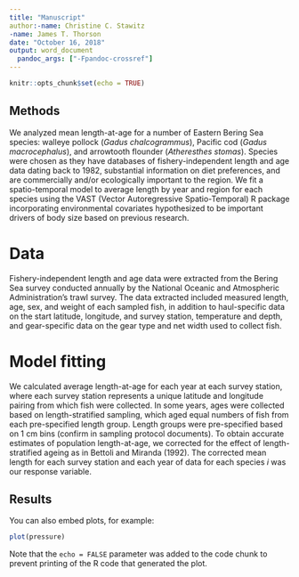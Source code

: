 ```yaml
---
title: "Manuscript"
author:-name: Christine C. Stawitz
-name: James T. Thorson
date: "October 16, 2018"
output: word_document
  pandoc_args: ["-Fpandoc-crossref"]
---
```


```r
knitr::opts_chunk$set(echo = TRUE)
```

## Methods

We analyzed mean length-at-age for a number of Eastern Bering Sea species: walleye pollock (*Gadus chalcogrammus*), Pacific cod (*Gadus macrocephalus*), and arrowtooth flounder (*Atheresthes stomas*). Species were chosen as they have databases of fishery-independent length and age data dating back to 1982, substantial information on diet preferences, and are commercially and/or ecologically important to the region. We fit a spatio-temporal model to average length by year and region for each species using the VAST (Vector Autoregressive Spatio-Temporal) R package incorporating environmental covariates hypothesized to be important drivers of body size based on previous research. 

# Data

Fishery-independent length and age data were extracted from the Bering Sea survey conducted annually by the National Oceanic and Atmospheric Administration’s trawl survey. The data extracted included measured length, age, sex, and weight of each sampled fish, in addition to haul-specific data on the start latitude, longitude, and survey station, temperature and depth, and gear-specific data on the gear type and net width used to collect fish. 

# Model fitting

We calculated average length-at-age for each year at each survey station, where each survey station represents a unique latitude and longitude pairing from which fish were collected. In some years, ages were collected based on length-stratified sampling, which aged equal numbers of fish from each pre-specified length group. Length groups were pre-specified based on 1 cm bins (confirm in sampling protocol documents). To obtain accurate estimates of population length-at-age, we corrected for the effect of length-stratified ageing as in Bettoli and Miranda (1992). The corrected mean length for each survey station and each year of data for each species *i* was our response variable.



## Results

You can also embed plots, for example:

```r
plot(pressure)
```

Note that the `echo = FALSE` parameter was added to the code chunk to prevent printing of the R code that generated the plot.
